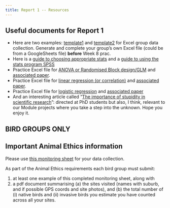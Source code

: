 ```yaml
---
title: Report 1 -- Resources
---
```


## Useful documents for Report 1

- Here are two examples: [template1](assets/data-entry-template-01.xlsx) and [template2](assets/data-entry-template-02.xlsx) for Excel group data collection. Generate and complete your group's own Excel file (could be from a GoogleSheets file) **before** Week 8 prac.
- Here is a [guide to choosing appropriate stats](assets/Appendix1-Clare's%20Hierarchy%20of%20parametric%20stats%20analyses.pdf) and a [guide to using the stats program SPSS](assets/Appendix2-Short%20notes%20on%20how%20to%20use%20SPSS21_final_with%20extras.pdf.)
- Practice Excel file for [ANOVA or Randomised Block design/GLM](assets/Pre-analysis%20data%20scrutiny-%20eg%20cuticle%20thickness.xls) and [associated paper](assets/McArthur%20et%20al%202010%20wind%20paper.pdf).
- Practice Excel file for [linear regression (or correlation)](assets/OReilly_intake%20vs%20chem%20Fun%20Ecol_EDAB.xls) and [associated paper](assets/OReilly%20et%20al%202004%20Func%20Ecol_Gen%20chem%20intake.pdf).
- Practice Excel file for [logistic regression](assets/While%20and%20McArthur_scats_EDAB.xls) and [associated paper](assets/While%20and%20McArthur%202005%20Austral%20Ecol_%20scats.pdf)
- And an interesting article called "[The importance of stupidity in scientific research](assets/Article%202008%20The%20importance%20of%20stupidity%20in%20scientific%20research.pdf)": directed at PhD students but also, I think, relevant to our Module projects where you take a step into the unknown. Hope you enjoy it.



## BIRD GROUPS ONLY
::: callout-important
## Important Animal Ethics information
Please use [this monitoring sheet](assets/2024%20Bird%20survey%20monitoring%20sheet.xlsx) for your data collection.

As part of the Animal Ethics requirements each bird group must submit:

1. at least one example of this completed monitoring sheet, along with
2. a pdf document summarising (a) the sites visited (names with  suburb, and if possible GPS coords and site photos),
 and (b) the total number of (i) native birds and (ii) invasive birds you estimate you have counted across all your sites.

:::